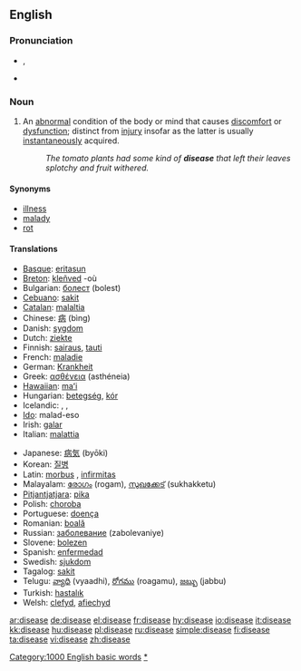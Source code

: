 ==English==

===Pronunciation===
*{{IPA|/disiːz/}}, {{IPA|/dəsiːz/}}
*{{audio|en-us-disease.ogg|Audio (US)}}
*:{{rhymes|iːz}}

===Noun===
{{en-noun}}

# {{pathology}} An [[abnormal]] condition of the body or mind that causes [[discomfort]] or [[dysfunction]]; distinct from [[injury]] insofar as the latter is usually [[instantaneous]]ly acquired.
#:''The tomato plants had some kind of '''disease''' that left their leaves splotchy and fruit withered.''

====Synonyms====
*[[illness]]
*[[malady]]
*[[rot]]

====Translations====
{{trans-top|an abnormal condition of the body causing discomfort or dysfunction}}
*[[Basque]]: [[eritasun]]
*[[Breton]]: [[kleñved]] {{m}} -où {{p}}
*Bulgarian: [[болест]] (bolest) {{f}}
*[[Cebuano]]: [[sakit]]
*[[Catalan]]: [[malaltia]] {{f}}
*Chinese: [[病]] (bìng)
*Danish: [[sygdom]]
*Dutch: [[ziekte]] {{f}}
*Finnish: [[sairaus]], [[tauti]]
*French: [[maladie]]
*German: [[Krankheit]] {{f}}
*Greek: [[ασθένεια]] (asthéneia)
*[[Hawaiian]]: [[maʻi]]
*Hungarian: [[betegség]], [[kór]]
*Icelandic: {{trad|is|sjúkdómur}}, {{trad|is|sýki}}, {{trad|is|mein}}
*[[Ido]]: malad-eso
*Irish: [[galar]] {{m}}
*Italian: [[malattia]] {{f}}
{{trans-mid}}
*Japanese: [[病気]] (byōki)
*Korean: [[질병]]
*Latin: [[morbus]] {{m}}, [[infirmitas]] {{f}}
*Malayalam: [[രോഗം]] (rogam), [[സുഖക്കേട്]] (sukhakketu)
*[[Pitjantjatjara]]: [[pika]]
*Polish: [[choroba ]] {{f}}
*Portuguese: [[doença]] {{f}}
*Romanian: [[boală]] {{f}}
*Russian: [[заболевание]] (zabolevaniye)
*Slovene: [[bolezen]] {{f}}
*Spanish: [[enfermedad]] {{f}}
*Swedish: [[sjukdom]] {{c}}
*Tagalog: [[sakit]]
*Telugu: [[వ్యాధి]] (vyaadhi), [[రోగము]] (roagamu), [[జబ్బు]] (jabbu)
*Turkish: [[hastalık]]
*Welsh: [[clefyd]], [[afiechyd]]
{{trans-bottom}}

[[Category:1000 English basic words]]
[[Category:Diseases|*]]

[[ar:disease]]
[[de:disease]]
[[el:disease]]
[[fr:disease]]
[[hy:disease]]
[[io:disease]]
[[it:disease]]
[[kk:disease]]
[[hu:disease]]
[[pl:disease]]
[[ru:disease]]
[[simple:disease]]
[[fi:disease]]
[[ta:disease]]
[[vi:disease]]
[[zh:disease]]